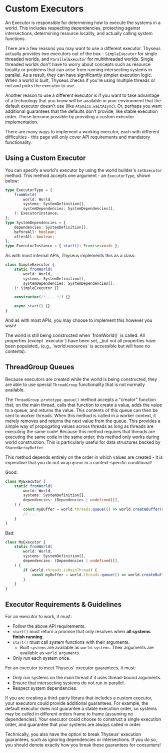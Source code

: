 
# Custom Executors

An Executor is responsible for determining how to execute the systems in a
world. This includes respecting dependencies, protecting against intersections,
determining resource locality, and actually calling system functions.

There are a few reasons you may want to use a different executor. Thyseus
actually provides two executors out of the box - `SimpleExecutor` for single
threaded worlds, and `ParallelExecutor` for multithreaded worlds. Single
threaded worlds don't have to worry about concepts such as resource locality or
problems that can arise from running intersecting systems in parallel. As a
result, they can have significantly simpler execution logic. When a world is
built, Thyseus checks if you're using multiple threads or not and picks the
executor to use.

Another reason to use a different executor is if you want to take advantage of a
technology that you know will be available in your environment that the default
executor doesn't use (like `Atomics.waitAsync`). Or, perhaps you want additional
guarantees that the defaults don't provide, like stable execution order. These
become possible by providing a custom executor implementation.

There are many ways to implement a working executor, each with different
difficulties - this page will only cover API requirements and mandatory
functionality.

## Using a Custom Executor

You can specify a world's executor by using the world builder's `setExecutor`
method. This method accepts one argument - an `ExecutorType`, shown below:

```ts
type ExecutorType = {
	fromWorld(
		world: World,
		systems: SystemDefinition[],
		systemDependencies: SystemDependencies[],
	): ExecutorInstance;
};
type SystemDependencies = {
	dependencies: SystemDefinition[];
	beforeAll: boolean;
	afterAll: boolean;
};
type ExecutorInstance = { start(): Promise<void> };
```

As with most internal APIs, Thyseus implements this as a class:

```ts
class SimpleExecutor {
	static fromWorld(
		world: World,
		systems: SystemDefinition[],
		systemDependencies: SystemDependencies[],
	): SimpleExecutor {}

	constructor(/* ... */) {}

	async start() {}
}
```

And as with most APIs, you may choose to implement this however you wish!

<Aside type="note">
	The world is still being constructed when `fromWorld()` is called. All
	properties (except `executor`) have been set, _but not all properties have
	been populated_ (e.g., `world.resources` is accessible but will have no
	contents).
</Aside>

## ThreadGroup Queues

Because executors are created while the world is being constructed, they are
able to use special `ThreadGroup` functionality that is not normally available.

The `ThreadGroup.prototype.queue()` method accepts a "creator" function that, on
the main thread, calls that function to create a value, adds the value to a
queue, and returns the value. This contents of this queue can then be sent to
worker threads. When this method is called in a worker context, it merely
removes and returns the next value from the queue. This provides a simple way of
propogating values across threads as long as threads are executing the same
code! Because this method requires that threads are executing the same code in
the same order, this method only works during world construction. This is
particularly useful for data structures backed by `SharedArrayBuffer`.

This method depends entirely on the order in which values are created - it is
imperative that you do not wrap `queue` in a context-specific conditional!

Good:

```ts
class MyExecutor {
	static fromWorld(
		world: World,
		systems: SystemDefinition[],
		dependencies: (Dependencies | undefined)[],
	) {
		const myBuffer = world.threads.queue(() => world.createBuffer(8));
		// ...
	}
}
```

Bad:

```ts
class MyExecutor {
	static fromWorld(
		world: World,
		systems: SystemDefinition[],
		dependencies: (Dependencies | undefined)[],
	) {
		if (world.threads.isMainThread) {
			const myBuffer = world.threads.queue(() => world.createBuffer(8));
		}
	}
}
```

## Executor Requirements & Guidelines

For an executor to work, it must:

-   Follow the above API requirements.
-   `start()` must return a promise that only resolves when **all systems finish
    running**.
-   `start()` must call system functions with their arguments.
    -   Built `systems` are available as `world.systems`. Their arguments are
        available as `world.arguments`.
-   Only run each system once.

For an executor to meet Thyseus' executor guarantees, it must:

-   Only run systems on the main thread if it uses thread-bound arguments.
-   Ensure that intersecting systems do not run in parallel.
-   Respect system dependencies.

If you are creating a third-party library that includes a custom executor, your
executors could provide additional guarantees. For example, the default executor
does not guarantee a stable execution order, so systems may be called in
different orders frame to frame (assuming no dependencies). Your executor could
choose to construct a single execution order, and guarantee that your systems
are always called in order.

Technically, you also have the option to break Thyseus' execution guarantees,
such as ignoring dependencies or intersections. If you do so, you should denote
exactly how you break these guarantees for consumers!
